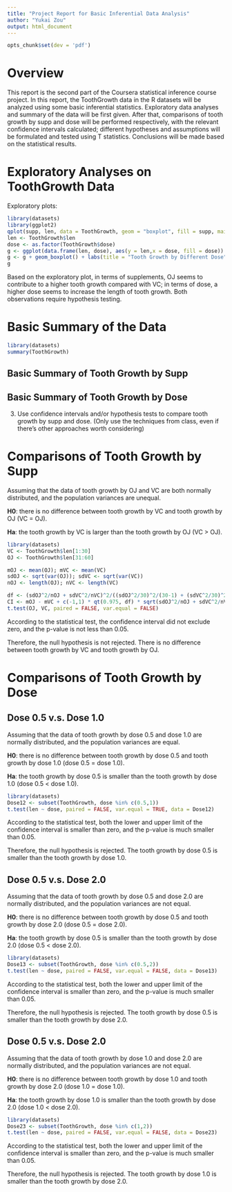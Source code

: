 ```yaml
---
title: "Project Report for Basic Inferential Data Analysis"
author: "Yukai Zou"
output: html_document
---
```

```r
opts_chunk$set(dev = 'pdf')
```

# Overview
This report is the second part of the Coursera statistical inference course project. In this report, the ToothGrowth data in the R datasets will be analyzed using some basic inferential statistics. Exploratory data analyses and summary of the data will be first given. After that, comparisons of tooth growth by supp and dose will be performed respectively, with the relevant confidence intervals calculated; different hypotheses and assumptions will be formulated and tested using T statistics. Conclusions will be made based on the statistical results.

# Exploratory Analyses on ToothGrowth Data

Exploratory plots:

```r
library(datasets)
library(ggplot2)
qplot(supp, len, data = ToothGrowth, geom = "boxplot", fill = supp, main = "Tooth Growth by Different Supp")
len <- ToothGrowth$len
dose <- as.factor(ToothGrowth$dose)
g <- ggplot(data.frame(len, dose), aes(y = len,x = dose, fill = dose))
g <- g + geom_boxplot() + labs(title = "Tooth Growth by Different Dose", x = "dose", y = "len")
g
```

Based on the exploratory plot, in terms of supplements, OJ seems to contribute to a higher tooth growth compared with VC; in terms of dose, a higher dose seems to increase the length of tooth growth. Both observations require hypothesis testing.

# Basic Summary of the Data
```r
library(datasets)
summary(ToothGrowth)
```

## Basic Summary of Tooth Growth by Supp
## Basic Summary of Tooth Growth by Dose

3. Use confidence intervals and/or hypothesis tests to compare tooth growth by supp and dose. (Only use the techniques from class, even if there's other approaches worth considering)

# Comparisons of Tooth Growth by Supp

Assuming that the data of tooth growth by OJ and VC are both normally distributed, and the population variances are unequal.

**H0**: there is no difference between tooth growth by VC and tooth growth by OJ (VC = OJ).

**Ha**: the tooth growth by VC is larger than the tooth growth by OJ (VC > OJ).

```r
library(datasets)
VC <- ToothGrowth$len[1:30]
OJ <- ToothGrowth$len[31:60]

mOJ <- mean(OJ); mVC <- mean(VC)
sdOJ <- sqrt(var(OJ)); sdVC <- sqrt(var(VC))
nOJ <- length(OJ); nVC <- length(VC)

df <- (sdOJ^2/nOJ + sdVC^2/nVC)^2/((sdOJ^2/30)^2/(30-1) + (sdVC^2/30)^2/(30-1))
CI <- mOJ - mVC + c(-1,1) * qt(0.975, df) * sqrt(sdOJ^2/nOJ + sdVC^2/nVC)
t.test(OJ, VC, paired = FALSE, var.equal = FALSE)
```

According to the statistical test, the confidence interval did not exclude zero, and the p-value is not less than 0.05.

Therefore, the null hypothesis is not rejected. There is no difference between tooth growth by VC and tooth growth by OJ.

# Comparisons of Tooth Growth by Dose
## Dose 0.5 v.s. Dose 1.0

Assuming that the data of tooth growth by dose 0.5 and dose 1.0 are normally distributed, and the population variances are equal.

**H0**: there is no difference between tooth growth by dose 0.5 and tooth growth by dose 1.0 (dose 0.5 = dose 1.0).

**Ha**: the tooth growth by dose 0.5 is smaller than the tooth growth by dose 1.0 (dose 0.5 < dose 1.0).

```r
library(datasets)
Dose12 <- subset(ToothGrowth, dose %in% c(0.5,1))
t.test(len ~ dose, paired = FALSE, var.equal = TRUE, data = Dose12)
```

According to the statistical test, both the lower and upper limit of the confidence interval is smaller than zero, and the p-value is much smaller than 0.05.

Therefore, the null hypothesis is rejected. The tooth growth by dose 0.5 is smaller than the tooth growth by dose 1.0.

## Dose 0.5 v.s. Dose 2.0

Assuming that the data of tooth growth by dose 0.5 and dose 2.0 are normally distributed, and the population variances are not equal.

**H0**: there is no difference between tooth growth by dose 0.5 and tooth growth by dose 2.0 (dose 0.5 = dose 2.0).

**Ha**: the tooth growth by dose 0.5 is smaller than the tooth growth by dose 2.0 (dose 0.5 < dose 2.0).

```r
library(datasets)
Dose13 <- subset(ToothGrowth, dose %in% c(0.5,2))
t.test(len ~ dose, paired = FALSE, var.equal = FALSE, data = Dose13)
```

According to the statistical test, both the lower and upper limit of the confidence interval is smaller than zero, and the p-value is much smaller than 0.05.

Therefore, the null hypothesis is rejected. The tooth growth by dose 0.5 is smaller than the tooth growth by dose 2.0.

## Dose 0.5 v.s. Dose 2.0

Assuming that the data of tooth growth by dose 1.0 and dose 2.0 are normally distributed, and the population variances are not equal.

**H0**: there is no difference between tooth growth by dose 1.0 and tooth growth by dose 2.0 (dose 1.0 = dose 1.0).

**Ha**: the tooth growth by dose 1.0 is smaller than the tooth growth by dose 2.0 (dose 1.0 < dose 2.0).

```r
library(datasets)
Dose23 <- subset(ToothGrowth, dose %in% c(1,2))
t.test(len ~ dose, paired = FALSE, var.equal = FALSE, data = Dose23)
```

According to the statistical test, both the lower and upper limit of the confidence interval is smaller than zero, and the p-value is much smaller than 0.05.

Therefore, the null hypothesis is rejected. The tooth growth by dose 1.0 is smaller than the tooth growth by dose 2.0.
